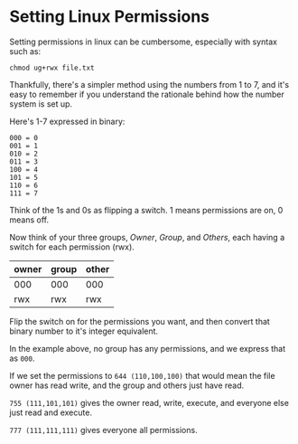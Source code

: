 <Tag tag="Programming"/>

# Setting Linux Permissions

<TimeStamp updated="February 27, 2022, 9:20  PM ET"/>

Setting permissions in linux can be cumbersome, especially
with syntax such as:
```
chmod ug+rwx file.txt
```
Thankfully, there's a simpler method using the numbers from
1 to 7, and it's easy to remember if you understand the 
rationale behind how the number system is set up.

Here's 1-7 expressed in binary:
```
000 = 0
001 = 1
010 = 2
011 = 3
100 = 4
101 = 5
110 = 6
111 = 7
```
Think of the 1s and 0s as flipping a switch. 1 means 
permissions are on, 0 means off.

Now think of your three groups, _Owner_, _Group_, and _Others_, each 
having a switch for each permission (rwx).

| owner | group | other |
|:-------|:-------|:-------|
| 000 | 000 | 000 |
| rwx | rwx | rwx |

Flip the switch on for the permissions you want, and then convert 
that binary number to it's integer equivalent.

In the example above, no group has any permissions, and we 
express that as `000`.

If we set the permissions to `644 (110,100,100)` that would mean
the file owner has read write, and the group and others just have 
read.

`755 (111,101,101)` gives the owner read, write, execute, and everyone 
else just read and execute.

`777 (111,111,111)` gives everyone all permissions.